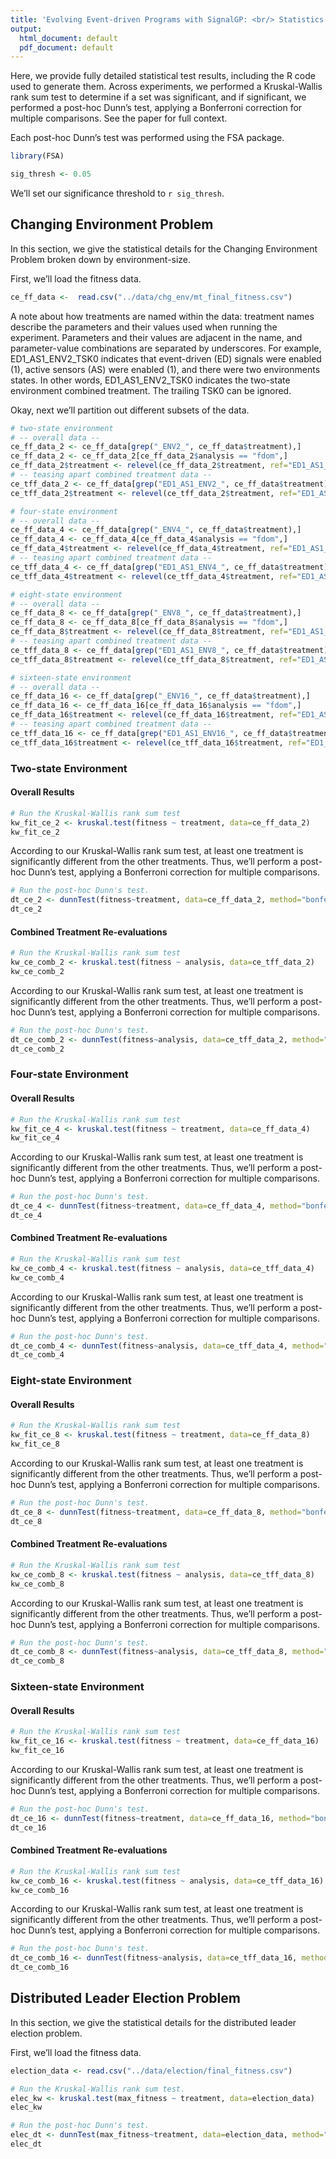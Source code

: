 ```yaml
---
title: 'Evolving Event-driven Programs with SignalGP: <br/> Statistics'
output:
  html_document: default
  pdf_document: default
---
```


Here, we provide fully detailed statistical test results, including the R code used to generate them. Across experiments, we performed a Kruskal-Wallis rank sum test to determine if a set was significant, and if significant, we performed a post-hoc Dunn's test, applying a Bonferroni correction for multiple comparisons. See the paper for full context. 

Each post-hoc Dunn's test was performed using the FSA package.
```r
library(FSA)
```

```r
sig_thresh <- 0.05
```
We'll set our significance threshold to `r sig_thresh`.

## Changing Environment Problem

In this section, we give the statistical details for the Changing Environment Problem broken down by environment-size. 

First, we'll load the fitness data. 
```r
ce_ff_data <-  read.csv("../data/chg_env/mt_final_fitness.csv")
```

A note about how treatments are named within the data: treatment names describe the parameters and their values used when running the experiment. Parameters and their values are adjacent in the name, and parameter-value combinations are separated by underscores. For example, ED1_AS1_ENV2_TSK0 indicates that event-driven (ED) signals were enabled (1), active sensors (AS) were enabled (1), and there were two environments states. In other words, ED1_AS1_ENV2_TSK0 indicates the two-state environment combined treatment. The trailing TSK0 can be ignored. 

Okay, next we'll partition out different subsets of the data.
```r
# two-state environment 
# -- overall data --
ce_ff_data_2 <- ce_ff_data[grep("_ENV2_", ce_ff_data$treatment),]
ce_ff_data_2 <- ce_ff_data_2[ce_ff_data_2$analysis == "fdom",]
ce_ff_data_2$treatment <- relevel(ce_ff_data_2$treatment, ref="ED1_AS1_ENV2_TSK0")
# -- teasing apart combined treatment data --
ce_tff_data_2 <- ce_ff_data[grep("ED1_AS1_ENV2_", ce_ff_data$treatment),]
ce_tff_data_2$treatment <- relevel(ce_tff_data_2$treatment, ref="ED1_AS1_ENV2_TSK0")

# four-state environment
# -- overall data --
ce_ff_data_4 <- ce_ff_data[grep("_ENV4_", ce_ff_data$treatment),]
ce_ff_data_4 <- ce_ff_data_4[ce_ff_data_4$analysis == "fdom",]
ce_ff_data_4$treatment <- relevel(ce_ff_data_4$treatment, ref="ED1_AS1_ENV4_TSK0")
# -- teasing apart combined treatment data --
ce_tff_data_4 <- ce_ff_data[grep("ED1_AS1_ENV4_", ce_ff_data$treatment),]
ce_tff_data_4$treatment <- relevel(ce_tff_data_4$treatment, ref="ED1_AS1_ENV4_TSK0")

# eight-state environment
# -- overall data --
ce_ff_data_8 <- ce_ff_data[grep("_ENV8_", ce_ff_data$treatment),]
ce_ff_data_8 <- ce_ff_data_8[ce_ff_data_8$analysis == "fdom",]
ce_ff_data_8$treatment <- relevel(ce_ff_data_8$treatment, ref="ED1_AS1_ENV8_TSK0")
# -- teasing apart combined treatment data --
ce_tff_data_8 <- ce_ff_data[grep("ED1_AS1_ENV8_", ce_ff_data$treatment),]
ce_tff_data_8$treatment <- relevel(ce_tff_data_8$treatment, ref="ED1_AS1_ENV8_TSK0")

# sixteen-state environment
# -- overall data --
ce_ff_data_16 <- ce_ff_data[grep("_ENV16_", ce_ff_data$treatment),]
ce_ff_data_16 <- ce_ff_data_16[ce_ff_data_16$analysis == "fdom",]
ce_ff_data_16$treatment <- relevel(ce_ff_data_16$treatment, ref="ED1_AS1_ENV16_TSK0")
# -- teasing apart combined treatment data --
ce_tff_data_16 <- ce_ff_data[grep("ED1_AS1_ENV16_", ce_ff_data$treatment),]
ce_tff_data_16$treatment <- relevel(ce_tff_data_16$treatment, ref="ED1_AS1_ENV16_TSK0")
```

### Two-state Environment
#### Overall Results
```r
# Run the Kruskal-Wallis rank sum test
kw_fit_ce_2 <- kruskal.test(fitness ~ treatment, data=ce_ff_data_2)
kw_fit_ce_2
```
According to our Kruskal-Wallis rank sum test, at least one treatment is significantly different from the other treatments. Thus, we'll perform a post-hoc Dunn's test, applying a Bonferroni correction for multiple comparisons.

```r
# Run the post-hoc Dunn's test.
dt_ce_2 <- dunnTest(fitness~treatment, data=ce_ff_data_2, method="bonferroni")
dt_ce_2
```


#### Combined Treatment Re-evaluations
```r
# Run the Kruskal-Wallis rank sum test
kw_ce_comb_2 <- kruskal.test(fitness ~ analysis, data=ce_tff_data_2)
kw_ce_comb_2
```
According to our Kruskal-Wallis rank sum test, at least one treatment is significantly different from the other treatments. Thus, we'll perform a post-hoc Dunn's test, applying a Bonferroni correction for multiple comparisons.
```r
# Run the post-hoc Dunn's test.
dt_ce_comb_2 <- dunnTest(fitness~analysis, data=ce_tff_data_2, method="bonferroni")
dt_ce_comb_2
```


### Four-state Environment
#### Overall Results
```r
# Run the Kruskal-Wallis rank sum test
kw_fit_ce_4 <- kruskal.test(fitness ~ treatment, data=ce_ff_data_4)
kw_fit_ce_4
```
According to our Kruskal-Wallis rank sum test, at least one treatment is significantly different from the other treatments. Thus, we'll perform a post-hoc Dunn's test, applying a Bonferroni correction for multiple comparisons.

```r
# Run the post-hoc Dunn's test.
dt_ce_4 <- dunnTest(fitness~treatment, data=ce_ff_data_4, method="bonferroni")
dt_ce_4
```


#### Combined Treatment Re-evaluations
```r
# Run the Kruskal-Wallis rank sum test
kw_ce_comb_4 <- kruskal.test(fitness ~ analysis, data=ce_tff_data_4)
kw_ce_comb_4
```
According to our Kruskal-Wallis rank sum test, at least one treatment is significantly different from the other treatments. Thus, we'll perform a post-hoc Dunn's test, applying a Bonferroni correction for multiple comparisons.
```r
# Run the post-hoc Dunn's test.
dt_ce_comb_4 <- dunnTest(fitness~analysis, data=ce_tff_data_4, method="bonferroni")
dt_ce_comb_4
```


### Eight-state Environment
#### Overall Results
```r
# Run the Kruskal-Wallis rank sum test
kw_fit_ce_8 <- kruskal.test(fitness ~ treatment, data=ce_ff_data_8)
kw_fit_ce_8
```
According to our Kruskal-Wallis rank sum test, at least one treatment is significantly different from the other treatments. Thus, we'll perform a post-hoc Dunn's test, applying a Bonferroni correction for multiple comparisons.

```r
# Run the post-hoc Dunn's test.
dt_ce_8 <- dunnTest(fitness~treatment, data=ce_ff_data_8, method="bonferroni")
dt_ce_8
```


#### Combined Treatment Re-evaluations
```r
# Run the Kruskal-Wallis rank sum test
kw_ce_comb_8 <- kruskal.test(fitness ~ analysis, data=ce_tff_data_8)
kw_ce_comb_8
```
According to our Kruskal-Wallis rank sum test, at least one treatment is significantly different from the other treatments. Thus, we'll perform a post-hoc Dunn's test, applying a Bonferroni correction for multiple comparisons.
```r
# Run the post-hoc Dunn's test.
dt_ce_comb_8 <- dunnTest(fitness~analysis, data=ce_tff_data_8, method="bonferroni")
dt_ce_comb_8
```


### Sixteen-state Environment
#### Overall Results
```r
# Run the Kruskal-Wallis rank sum test
kw_fit_ce_16 <- kruskal.test(fitness ~ treatment, data=ce_ff_data_16)
kw_fit_ce_16
```
According to our Kruskal-Wallis rank sum test, at least one treatment is significantly different from the other treatments. Thus, we'll perform a post-hoc Dunn's test, applying a Bonferroni correction for multiple comparisons.

```r
# Run the post-hoc Dunn's test.
dt_ce_16 <- dunnTest(fitness~treatment, data=ce_ff_data_16, method="bonferroni")
dt_ce_16
```


#### Combined Treatment Re-evaluations
```r
# Run the Kruskal-Wallis rank sum test
kw_ce_comb_16 <- kruskal.test(fitness ~ analysis, data=ce_tff_data_16)
kw_ce_comb_16
```
According to our Kruskal-Wallis rank sum test, at least one treatment is significantly different from the other treatments. Thus, we'll perform a post-hoc Dunn's test, applying a Bonferroni correction for multiple comparisons.
```r
# Run the post-hoc Dunn's test.
dt_ce_comb_16 <- dunnTest(fitness~analysis, data=ce_tff_data_16, method="bonferroni")
dt_ce_comb_16
```

## Distributed Leader Election Problem
In this section, we give the statistical details for the distributed leader election problem. 

First, we'll load the fitness data. 
```r
election_data <- read.csv("../data/election/final_fitness.csv")
```

```r
# Run the Kruskal-Wallis rank sum test.
elec_kw <- kruskal.test(max_fitness ~ treatment, data=election_data)
elec_kw
```

```r
# Run the post-hoc Dunn's test.
elec_dt <- dunnTest(max_fitness~treatment, data=election_data, method="bonferroni")
elec_dt
```


